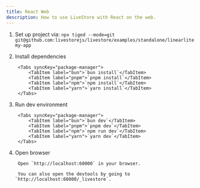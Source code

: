 ```yaml
---
title: React Web
description: How to use LiveStore with React on the web.
---
```



<Steps>

1. Set up project via: `npx tiged --mode=git git@github.com:livestorejs/livestore/examples/standalone/linearlite my-app`

2. Install dependencies

		<Tabs syncKey="package-manager">
			<TabItem label="bun">`bun install`</TabItem>
			<TabItem label="pnpm">`pnpm install`</TabItem>
			<TabItem label="npm">`npm install`</TabItem>
			<TabItem label="yarn">`yarn install`</TabItem>
		</Tabs>

3. Run dev environment

		<Tabs syncKey="package-manager">
			<TabItem label="bun">`bun dev`</TabItem>
			<TabItem label="pnpm">`pnpm dev`</TabItem>
			<TabItem label="npm">`npm run dev`</TabItem>
			<TabItem label="yarn">`yarn dev`</TabItem>
		</Tabs>

4. Open browser

		Open `http://localhost:60000` in your browser.

		You can also open the devtools by going to `http://localhost:60000/_livestore`.

</Steps>